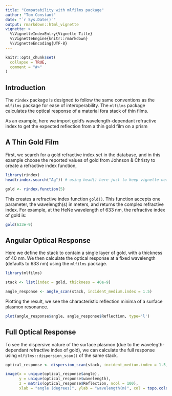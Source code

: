 ```yaml
---
title: "Compatability with mlfilms package"
author: "Tom Constant"
date: "`r Sys.Date()`"
output: rmarkdown::html_vignette
vignette: >
  %\VignetteIndexEntry{Vignette Title}
  %\VignetteEngine{knitr::rmarkdown}
  %\VignetteEncoding{UTF-8}
---
```


```r
knitr::opts_chunk$set(
  collapse = TRUE,
  comment = "#>"
)
```

## Introduction

The `rindex` package is designed to follow the same conventions as the `mlfilms` package for ease of interoperability. The `mlfilms` package calculates the optical response of a material fora stack of thin films. 

As an example, here we import gold's wavelength-dependant refractive index to get the expected reflection from a thin gold film on a prism

## A Thin Gold Film

First, we search for a gold refractive index set in the database, and in this example choose the reported values of gold from Johnson & Christy to create a refractive index function,

```r
library(rindex)
head(rindex.search("Ag")) # using head() here just to keep vignette neat.
```

```r
gold <- rindex.function(5)
```

This creates a refractive index function `gold()`. This function accepts one parameter, the wavelength(s) in meters, and returns the complex refractive index. For example, at the HeNe wavelength of 633 nm, the refractive index of gold is:

```r
gold(633e-9)
```

## Angular Optical Response

Here we define the stack to contain a single layer of gold, with a thickness of 40 nm. We then calculate the optical response at a fixed wavelength (defaults to 633 nm) using the `mlfilms` package.

```r
library(mlfilms)

stack <- list(index = gold, thickness = 40e-9)

angle_response <- angle_scan(stack, incident_medium.index = 1.5)
```

Plotting the result, we see the characteristic reflection minima of a surface plasmon resonance.

```r
plot(angle_response$angle, angle_response$Reflection, type='l')
```

## Full Optical Response

To see the dispersive nature of the surface plasmon (due to the wavelegth-dependant refractive index of gold), we can calculate the full response using `mlfilms::dispersion_scan()` of the same stack.

```r

optical_response <- dispersion_scan(stack, incident_medium.index = 1.5, show.progress = F)

image(x = unique(optical_response$angle),
      y = unique(optical_response$wavelength),
      z = matrix(optical_response$Reflection, ncol = 100),
      xlab = "angle (degrees)", ylab = "wavelength(m)", col = topo.colors(128))
```
